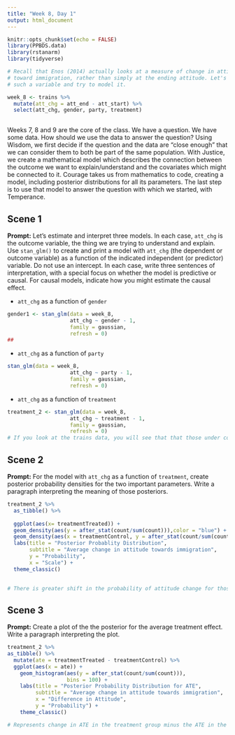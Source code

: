 ```yaml
---
title: "Week 8, Day 1"
output: html_document
---
```


```r
knitr::opts_chunk$set(echo = FALSE)
library(PPBDS.data)
library(rstanarm)
library(tidyverse)

# Recall that Enos (2014) actually looks at a measure of change in attitude
# toward immigration, rather than simply at the ending attitude. Let's create
# such a variable and try to model it.

week_8 <- trains %>% 
  mutate(att_chg = att_end - att_start) %>% 
  select(att_chg, gender, party, treatment)
  
```

Weeks 7, 8 and 9 are the core of the class. We have a question. We have some data. How should we use the data to answer the question? Using Wisdom, we first decide if the question and the data are "close enough" that we can consider them to both be part of the same population. With Justice, we create a mathematical model which describes the connection between the outcome we want to explain/understand and the covariates which might be connected to it. Courage takes us from mathematics to code, creating a model, including posterior distributions for all its parameters. The last step is to use that model to answer the question with which we started, with Temperance.




## Scene 1

**Prompt:** Let's estimate and interpret three models. In each case, `att_chg` is the outcome variable, the thing we are trying to understand and explain. Use `stan_glm()` to create and print a model with `att_chg` (the dependent or outcome variable) as a function of the indicated independent (or predictor) variable. Do not use an intercept. In each case, write three sentences of interpretation, with a special focus on whether the model is predictive or causal. For causal models, indicate how you might estimate the causal effect.

* `att_chg` as a function of `gender`

```r
gender1 <- stan_glm(data = week_8,
                    att_chg ~ gender - 1, 
                    family = gaussian,
                    refresh = 0)
## 
```
* `att_chg` as a function of `party`

```r
stan_glm(data = week_8,
                    att_chg ~ party - 1, 
                    family = gaussian,
                    refresh = 0)
```

* `att_chg` as a function of `treatment`
```r
treatment_2 <- stan_glm(data = week_8,
                    att_chg ~ treatment - 1, 
                    family = gaussian,
                    refresh = 0)
# If you look at the trains data, you will see that that those under control are more liberal compared to those under treatment
```


## Scene 2

**Prompt:** For the model with `att_chg` as a function of `treatment`, create posterior probability densities for the two important parameters. Write a paragraph interpreting the meaning of those posteriors. 

```r
treatment_2 %>%
  as_tibble() %>%
  
  ggplot(aes(x= treatmentTreated)) +
  geom_density(aes(y = after_stat(count/sum(count))),color = "blue") +
  geom_density(aes(x = treatmentControl, y = after_stat(count/sum(count)), color = "red")) +
  labs(title = "Posterior Probablity Distribution",
       subtitle = "Average change in attitude towards immigration",
       y = "Probability",
       x = "Scale") +
  theme_classic() 
  

# There is greater shift in the probability of attitude change for those under treated condition

```



## Scene 3

**Prompt:** Create a plot of the the posterior for the average treatment effect. Write a paragraph interpreting the plot.


```r
treatment_2 %>%
as_tibble() %>% 
  mutate(ate = treatmentTreated - treatmentControl) %>% 
  ggplot(aes(x = ate)) +
    geom_histogram(aes(y = after_stat(count/sum(count))),
                   bins = 100) +
    labs(title = "Posterior Probability Distribution for ATE",
         subtitle = "Average change in attitude towards immigration",
         x = "Difference in Attitude",
         y = "Probability") +
    theme_classic()

# Represents change in ATE in the treatment group minus the ATE in the control group. This posterior distribution represents probability of receiving varying ATEs 
```

